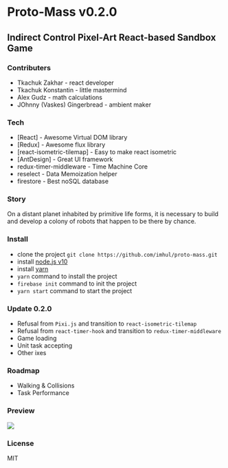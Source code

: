 # Proto-Mass v0.2.0
## Indirect Control Pixel-Art React-based Sandbox Game

### Contributers

* Tkachuk Zakhar - react developer
* Tkachuk Konstantin - little mastermind
* Alex Gudz - math calculations
* JOhnny (Vaskes) Gingerbread - ambient maker

### Tech

* [React] - Awesome Virtual DOM library
* [Redux] - Awesome flux library
* [react-isometric-tilemap] - Easy to make react isometric
* [AntDesign] - Great UI framework
* redux-timer-middleware - Time Machine Core
* reselect - Data Memoization helper
* firestore - Best noSQL database

### Story

On a distant planet inhabited by primitive life forms, it is necessary to build and develop a colony of robots that happen to be there by chance.

### Install

* clone the project `git clone https://github.com/imhul/proto-mass.git`
* install [node.js v10](https://nodejs.org/dist/latest-v10.x/)
* install [yarn](https://yarnpkg.com/getting-started/install)
* `yarn` command to install the project
* `firebase init` command to init the project
* `yarn start` command to start the project

### Update 0.2.0

* Refusal from `Pixi.js` and transition to `react-isometric-tilemap`
* Refusal from `react-timer-hook` and transition to `redux-timer-middleware`
* Game loading
* Unit task accepting
* Other ixes

### Roadmap

* Walking & Collisions
* Task Performance

### Preview

![](http://weblogic.com.ua/img/proto-mass-preview.png)

### License

MIT
